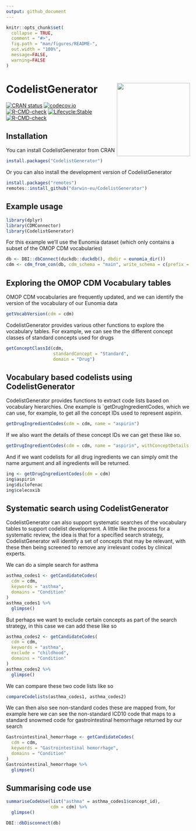 ```yaml
---
output: github_document
---
```


<!-- README.md is generated from README.Rmd. Please edit that file -->

```r
knitr::opts_chunk$set(
  collapse = TRUE,
  comment = "#>",
  fig.path = "man/figures/README-",
  out.width = "100%",
  message=FALSE, 
  warning=FALSE 
)
```

# CodelistGenerator <img src="man/figures/logo.png" align="right" height="200"/>

<!-- badges: start -->
[![CRAN status](https://www.r-pkg.org/badges/version/CodelistGenerator)](https://CRAN.R-project.org/package=CodelistGenerator)
[![codecov.io](https://codecov.io/github/darwin-eu/CodelistGenerator/coverage.svg?branch=main)](https://app.codecov.io/github/darwin-eu/CodelistGenerator?branch=main)
[![R-CMD-check](https://github.com/darwin-eu/CodelistGenerator/workflows/R-CMD-check/badge.svg)](https://github.com/darwin-eu/CodelistGenerator/actions)
[![Lifecycle:Stable](https://img.shields.io/badge/Lifecycle-Stable-97ca00)](https://lifecycle.r-lib.org/articles/stages.html)
[![R-CMD-check](https://github.com/darwin-eu/CodelistGenerator/actions/workflows/R-CMD-check.yaml/badge.svg)](https://github.com/darwin-eu/CodelistGenerator/actions/workflows/R-CMD-check.yaml)
<!-- badges: end -->

## Installation
You can install CodelistGenerator from CRAN
``` r
install.packages("CodelistGenerator")
```
Or you can also install the development version of CodelistGenerator
``` r
install.packages("remotes")
remotes::install_github("darwin-eu/CodelistGenerator")
```

## Example usage
```r
library(dplyr)
library(CDMConnector)
library(CodelistGenerator)
```

For this example we'll use the Eunomia dataset (which only contains a subset of the OMOP CDM vocabularies)
```r
db <- DBI::dbConnect(duckdb::duckdb(), dbdir = eunomia_dir())
cdm <- cdm_from_con(db, cdm_schema = "main", write_schema = c(prefix = "cg_", schema = "main"))
```

## Exploring the OMOP CDM Vocabulary tables
OMOP CDM vocabularies are frequently updated, and we can identify the version of the vocabulary of our Eunomia data
```r
getVocabVersion(cdm = cdm)
```

CodelistGenerator provides various other functions to explore the vocabulary tables. For example, we can see the the different concept classes of standard concepts used for drugs
```r
getConceptClassId(cdm,
                  standardConcept = "Standard",
                  domain = "Drug")
```

## Vocabulary based codelists using CodelistGenerator
CodelistGenerator provides functions to extract code lists based on vocabulary hierarchies. One example is `getDrugIngredientCodes, which we can use, for example, to get all the concept IDs used to represent aspirin. 
```r
getDrugIngredientCodes(cdm = cdm, name = "aspirin")
```

If we also want the details of these concept IDs we can get these like so.
```r
getDrugIngredientCodes(cdm = cdm, name = "aspirin", withConceptDetails = TRUE)
```

And if we want codelists for all drug ingredients we can simply omit the name argument and all ingredients will be returned.
```r
ing <- getDrugIngredientCodes(cdm = cdm)
ing$aspirin
ing$diclofenac
ing$celecoxib
```

## Systematic search using CodelistGenerator
CodelistGenerator can also support systematic searches of the vocabulary tables to support codelist development. A little like the process for a systematic review, the idea is that for a specified search strategy, CodelistGenerator will identify a set of concepts that may be relevant, with these then being screened to remove any irrelevant codes by clinical experts.

We can do a simple search for asthma
```r
asthma_codes1 <- getCandidateCodes(
  cdm = cdm,
  keywords = "asthma",
  domains = "Condition"
) 
asthma_codes1 %>% 
  glimpse()
```

But perhaps we want to exclude certain concepts as part of the search strategy, in this case we can add these like so
```r
asthma_codes2 <- getCandidateCodes(
  cdm = cdm,
  keywords = "asthma",
  exclude = "childhood",
  domains = "Condition"
) 
asthma_codes2 %>% 
  glimpse()
```

We can compare these two code lists like so
```r
compareCodelists(asthma_codes1, asthma_codes2)
```

We can then also see non-standard codes these are mapped from, for example here we can see the non-standard ICD10 code that maps to a standard snowmed code for gastrointestinal hemorrhage returned by our search
```r
Gastrointestinal_hemorrhage <- getCandidateCodes(
  cdm = cdm,
  keywords = "Gastrointestinal hemorrhage",
  domains = "Condition"
)
Gastrointestinal_hemorrhage %>% 
  glimpse()
```

## Summarising code use

```r
summariseCodeUse(list("asthma" = asthma_codes1$concept_id),  
                 cdm = cdm) %>% 
  glimpse()

```


```r
DBI::dbDisconnect(db)
```
